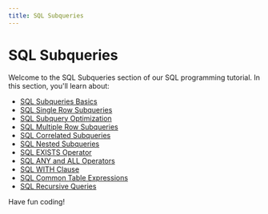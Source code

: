 ```yaml
---
title: SQL Subqueries
---
```


# SQL Subqueries

Welcome to the SQL Subqueries section of our SQL programming tutorial. In this section, you'll learn about:

- [SQL Subqueries Basics](./0-sql-subqueries-basics.mdx)
- [SQL Single Row Subqueries](./1-sql-single-row-subqueries.mdx)
- [SQL Subquery Optimization](./10-sql-subquery-optimization.mdx)
- [SQL Multiple Row Subqueries](./2-sql-multiple-row-subqueries.mdx)
- [SQL Correlated Subqueries](./3-sql-correlated-subqueries.mdx)
- [SQL Nested Subqueries](./4-sql-nested-subqueries.mdx)
- [SQL EXISTS Operator](./5-sql-exists-operator.mdx)
- [SQL ANY and ALL Operators](./6-sql-any-all-operators.mdx)
- [SQL WITH Clause](./7-sql-with-clause.mdx)
- [SQL Common Table Expressions](./8-sql-common-table-expressions.mdx)
- [SQL Recursive Queries](./9-sql-recursive-queries.mdx)

Have fun coding!
